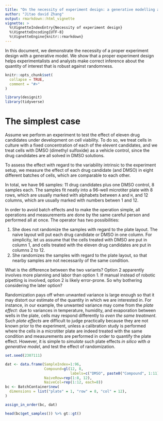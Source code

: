 ```yaml
---
title: "On the necessity of experiment design: a generative modelling approach"
author: "Jitao david Zhang"
output: rmarkdown::html_vignette
vignette: >
  %\VignetteIndexEntry{Necessity of experiment design}
  %\VignetteEncoding{UTF-8}
  %\VignetteEngine{knitr::rmarkdown}
---
```


In this document, we demonstrate the necessity of a proper experiment design 
with a generative model. We show that a proper experiment design helps
experimentalists and analysts make correct inference about the quantity of 
interest that is robust against randomness.

```r
knitr::opts_chunk$set(
  collapse = TRUE,
  comment = "#>"
)
```

```r
library(designit)
library(tidyverse)
```

# The simplest case

Assume we perform an experiment to test the effect of eleven drug candidates under development on cell viability. To do so, we treat cells in culture with a fixed concentration of each of the elevent candidates, and we treat cells with DMSO (dimethyl sulfoxide) as a vehicle control, since the drug candidates are all solved in DMSO solutions. 

To assess the effect with regard to the variability intrinsic to the experiment setup, we measure the effect of each drug candidate (and DMSO) in eight different batches of cells, which are comparable to each other.

In total, we have 96 samples: 11 drug candidates plus one DMSO control, 8 samples each. The samples fit neatly into a 96-well microtiter plate with 8 rows, which are usually marked with alphabets between `A` and `H`, and 12 columns, which are usually marked with numbers betwen 1 and 12.

In order to avoid batch effects and to make the operation simple, all operations and measurements are done by the same careful person and performed all at once. The operator has two possibilities:

1. She does not randomize the samples with regard to the plate layout. The naive layout will put each drug candidate or DMSO in one column. For simplicity, let us assume that the cells treated with DMSO are put in column 1, and cells treated with the eleven drug candidates are put in columns 2 to 12.
2. She randomizes the samples with regard to the plate layout, so that nearby samples are not necessarily of the same condition.

What is the difference between the two variants? Option 2 apparently involves more planning and labor than option 1. If manual instead of robotic pipetting is involved, option 2 is likely error-prone. So why bothering considering the later option?

Randomization pays off when unwanted variance is large enough so that it may distort our estimate of the quantity in which we are interested in. For instance, in our example, the unwanted variance may come from the *plate effect*: due to variances in temperature, humidity, and evaporation between wells in the plate, cells may respond differently to *even the same treatment*. Such *plate effects* are difficult to judge practically because they are not known prior to the experiment, unless a calibration study is performed where the cells in a microtiter plate are indeed treated with the same condition and measurements are performed in order to quantify the plate effect. However, it is simple to *simulate* such plate effects *in silico* with *a generative model*, and test the effect of randomization.

```r
set.seed(2307111)

dat <- data.frame(SampleIndex=1:96,
                  Compound=gl(12, 8, 
                              labels=c("DMSO", paste0("Compound", 1:11))),
                  NaiveRow=rep(1:8, 12),
                  NaiveCol=rep(1:12, each=8))
bc <- BatchContainer$new(
  dimensions = list("plate" = 1, "row" = 8, "col" = 12),
)

assign_in_order(bc, dat)

head(bc$get_samples()) %>% gt::gt()
```

